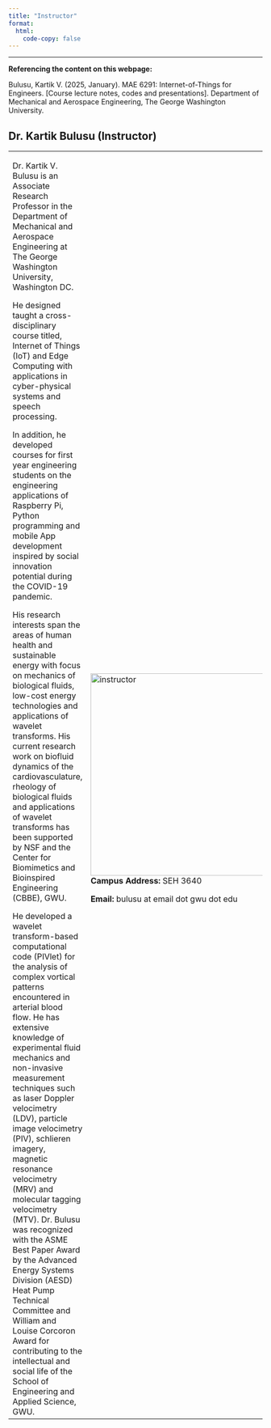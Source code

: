 ```yaml
---
title: "Instructor"
format: 
  html:
    code-copy: false
---
```


<html>
<head>
    <style>
        body {
            -webkit-user-select: none; /* Safari */
            -moz-user-select: none; /* Firefox */
            -ms-user-select: none; /* IE10+/Edge */
            user-select: none; /* Standard */
        }
    </style>
</head>
<body>
---

:::{.callout-important}
**Referencing the content on this webpage:**

Bulusu, Kartik V. (2025, January). MAE 6291: Internet-of-Things for Engineers. [Course lecture notes, codes and presentations]. Department of Mechanical and Aerospace Engineering, The George Washington University.
:::

## Dr. Kartik Bulusu (Instructor)
<table>
  <tr>
    <td width="70%">
      
      Dr. Kartik V. Bulusu is an Associate Research Professor in the Department of Mechanical and Aerospace Engineering at The George Washington University, Washington DC. 
      
      He designed taught a cross-disciplinary course titled, Internet of Things (IoT) and Edge Computing with applications in cyber-physical systems and speech processing. 
      
      In addition, he developed courses for first year engineering students on the engineering applications of Raspberry Pi, Python programming and mobile App development inspired by social innovation potential during the COVID-19 pandemic. 
      
      His research interests span the areas of human health and sustainable energy with focus on mechanics of biological fluids, low-cost energy technologies and applications of wavelet transforms. His current research work on biofluid dynamics of the cardiovasculature, rheology of biological fluids and applications of wavelet transforms has been supported by NSF and the Center for Biomimetics and Bioinspired Engineering (CBBE), GWU.  
      
      He developed a wavelet transform-based computational code (PIVlet) for the analysis of complex vortical patterns encountered in arterial blood flow. He has extensive knowledge of experimental fluid mechanics and non-invasive measurement techniques such as laser Doppler velocimetry (LDV), particle image velocimetry (PIV), schlieren imagery, magnetic resonance velocimetry (MRV) and molecular tagging velocimetry (MTV). Dr. Bulusu was recognized with the ASME Best Paper Award by the Advanced Energy Systems Division (AESD) Heat Pump Technical Committee and William and Louise Corcoron Award for contributing to the intellectual and social life of the School of Engineering and Applied Science, GWU.
    </td>

    <td width="30%">
      <img src="images/20160728facultybioshots_SEAS_GWU_40.jpg" alt="instructor" style="object-fit:contain width:400px;height:400px; margin-right: 10px;" />
      <!-- <small>Dr. Kartik Bulusu</small><br> -->
      **Campus Address:** SEH 3640 

      **Email:** bulusu at email dot gwu dot edu
    </td>
  </tr>
</table>



<!-- 
### Instructor contacts
<p>Campus Address: SEH 3640</p>
<p>E-mail: bulusu at gwu dot edu</p>
<p>Office hours: On-demand (please reach out via email or Slack!)</p>
<p>Location: Blackboard Collaborate Course Room</p> -->

<!-- <br><br>
<footer>
  <p><small><small><small><small>This is a Quarto website. To learn more about Quarto websites visit <https://quarto.org/docs/websites>.<br>
  Author: Kartik Bulusu<br>
  Contact: <a href="mailto:bulusu@gwu.edu">bulusu</a><br>
  &copy; 2024 All rights reserved</small></small></small></small></p>
</footer> -->